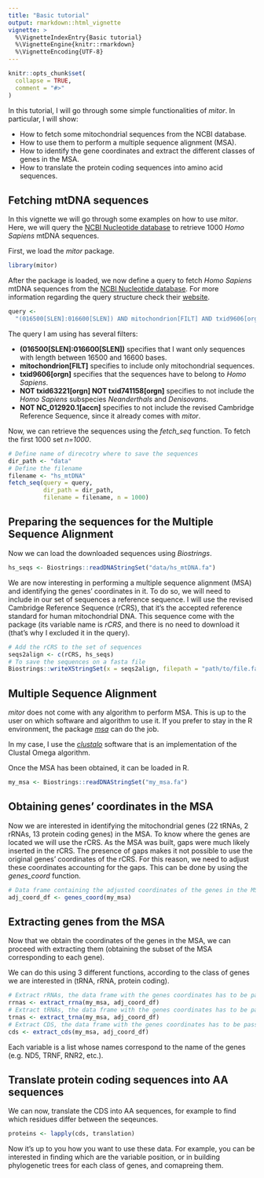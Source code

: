 ```yaml
---
title: "Basic tutorial"
output: rmarkdown::html_vignette
vignette: >
  %\VignetteIndexEntry{Basic tutorial}
  %\VignetteEngine{knitr::rmarkdown}
  %\VignetteEncoding{UTF-8}
---
```


```r
knitr::opts_chunk$set(
  collapse = TRUE,
  comment = "#>"
)
```

In this tutorial, I will go through some simple functionalities of *mitor*. In particular, I will show:

- How to fetch some mitochondrial sequences from the NCBI database.
- How to use them to perform a multiple sequence alignment (MSA).
- How to identify the gene coordinates and extract the different classes of genes in the MSA.
- How to translate the protein coding sequences into amino acid sequences.  

## Fetching mtDNA sequences

In this vignette we will go through some examples on how to use *mitor*. Here, we will query the [NCBI Nucleotide database](https://www.ncbi.nlm.nih.gov/nucleotide/) to retrieve 1000 *Homo Sapiens* mtDNA sequences.

First, we load the *mitor* package.

```r
library(mitor)
```

After the package is loaded, we now define a query to fetch *Homo Sapiens* mtDNA sequences from the [NCBI Nucleotide database](https://www.ncbi.nlm.nih.gov/nucleotide/). For more information regarding the query structure check their [website](https://www.ncbi.nlm.nih.gov/books/NBK44863/).

```r
query <-
  "(016500[SLEN]:016600[SLEN]) AND mitochondrion[FILT] AND txid9606[orgn] NOT txid63221[orgn] NOT txid741158[orgn] NOT NC_012920.1[accn]"
```

The query I am using has several filters:

- **(016500[SLEN]:016600[SLEN])** specifies that I want only sequences with length between 16500 and 16600 bases.
- **mitochondrion[FILT]** specifies to include only mitochondrial sequences.
- **txid9606[orgn]** specifies that the sequences have to belong to *Homo Sapiens*.
- **NOT txid63221[orgn] NOT txid741158[orgn]** specifies to not include the *Homo Sapiens* subspecies *Neanderthals* and *Denisovans*.
- **NOT NC_012920.1[accn]** specifies to not include the revised Cambridge Reference Sequence, since it already comes with *mitor*.

Now, we can retrieve the sequences using the *fetch_seq* function. To fetch the first 1000 set *n=1000*.

```r
# Define name of direcotry where to save the sequences
dir_path <- "data"
# Define the filename
filename <- "hs_mtDNA"
fetch_seq(query = query,
          dir_path = dir_path,
          filename = filename, n = 1000)
```

## Preparing the sequences for the Multiple Sequence Alignment
Now we can load the downloaded sequences using *Biostrings*.

```r
hs_seqs <- Biostrings::readDNAStringSet("data/hs_mtDNA.fa")
```

We are now interesting in performing a multiple sequence alignment (MSA) and identifying the genes' coordinates in it. To do so, we will need to include in our set of sequences a reference sequence. I will use the revised Cambridge Reference Sequence (rCRS), that it's the accepted reference standard for human mitochondrial DNA. This sequence come with the package (its variable name is *rCRS*, and there is no need to download it (that's why I excluded it in the query).

```r
# Add the rCRS to the set of sequences 
seqs2align <- c(rCRS, hs_seqs)
# To save the sequences on a fasta file
Biostrings::writeXStringSet(x = seqs2align, filepath = "path/to/file.fa")
```

## Multiple Sequence Alignment

*mitor* does not come with any algorithm to perform MSA. This is up to the user on which software and algorithm to use it. If you prefer to stay in the R environment, the package [*msa*](https://www.bioconductor.org/packages/release/bioc/html/msa.html) can do the job.

In my case, I use the [*clustalo*](http://www.clustal.org/omega/) software that is an implementation of the Clustal Omega algorithm.

Once the MSA has been obtained, it can be loaded in R.

```r
my_msa <- Biostrings::readDNAStringSet("my_msa.fa")
```

## Obtaining genes' coordinates in the MSA

Now we are interested in identifying the mitochondrial genes (22 tRNAs, 2 rRNAs, 13 protein coding genes) in the MSA. To know where the genes are located we will use the rCRS. As the MSA was built, gaps were much likely inserted in the rCRS. The presence of gaps makes it not possible to use the original genes' coordinates of the rCRS. For this reason, we need to adjust these coordinates accounting for the gaps. This can be done by using the *genes_coord* function.

```r
# Data frame containing the adjusted coordinates of the genes in the MSA
adj_coord_df <- genes_coord(my_msa)
```


## Extracting genes from the MSA

Now that we obtain the coordinates of the genes in the MSA, we can proceed with extracting them (obtaining the subset of the MSA corresponding to each gene).

We can do this using 3 different functions, according to the class of genes we are interested in (tRNA, rRNA, protein coding).

```r
# Extract rRNAs, the data frame with the genes coordinates has to be passed to the function
rrnas <- extract_rrna(my_msa, adj_coord_df)
# Extract tRNAs, the data frame with the genes coordinates has to be passed to the function
trnas <- extract_trna(my_msa, adj_coord_df)
# Extract CDS, the data frame with the genes coordinates has to be passed to the function
cds <- extract_cds(my_msa, adj_coord_df)
```

Each variable is a list whose names correspond to the name of the genes (e.g. ND5, TRNF, RNR2, etc.).

## Translate protein coding sequences into AA sequences

We can now, translate the CDS into AA sequences, for example to find which residues differ between the seqeunces.

```r
proteins <- lapply(cds, translation)
```


Now it's up to you how you want to use these data. For example, you can be interested in finding which are the variable position, or in building phylogenetic trees for each class of genes, and comapreing them.
